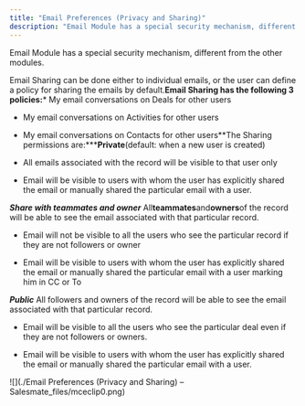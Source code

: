 ```yaml
---
title: "Email Preferences (Privacy and Sharing)"
description: "Email Module has a special security mechanism, different from the other modules."
---
```


Email Module has a special security mechanism, different from the other modules.

Email Sharing can be done either to individual emails, or the user can define a policy for sharing the emails by default.**Email Sharing has the following 3 policies:***   My email conversations on Deals for other users

*   My email conversations on Activities for other users

*   My email conversations on Contacts for other users**The Sharing permissions are:*****Private**(default: when a new user is created)


*   All emails associated with the record will be visible to that user only

*   Email will be visible to users with whom the user has explicitly shared the email or manually shared the particular email with a user.


***Share with teammates and owner***   All**teammates**and**owners**of the record will be able to see the email associated with that particular record.

*   Email will not be visible to all the users who see the particular record if they are not followers or owner

*   Email will be visible to users with whom the user has explicitly shared the email or manually shared the particular email with a user marking him in CC or To


***Public***   All followers and owners of the record will be able to see the email associated with that particular record.

*   Email will be visible to all the users who see the particular deal even if they are not followers or owners.

*   Email will be visible to users with whom the user has explicitly shared the email or manually shared the particular email with a user.

![](./Email Preferences (Privacy and Sharing) – Salesmate_files/mceclip0.png)
